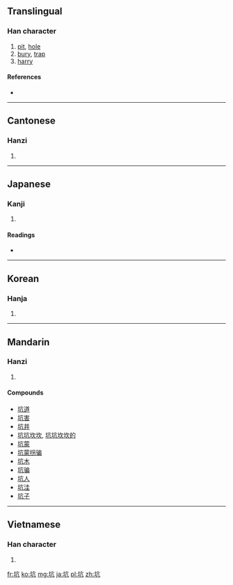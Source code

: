 {{also|阬}}
==Translingual==

===Han character===
{{Han char|rn=32|rad=土|as=04|sn=7|four=4011<sub>7</sub>|canj=土卜竹弓 (GYHN)}}

# [[pit]], [[hole]]
# [[bury]], [[trap]]
# [[harry]]

====References====
* {{Han ref|kx=0226.010|dkj=04932|dj=0460.080|hdz=10426.090|uh=5751|ud=22353|bh=A77C|bd=42876}}

----

==Cantonese==

===Hanzi===
{{yue-hanzi|jyut=|y=haang1}}

# {{defn|lang=yue|sort=土04}}

----

==Japanese==

===Kanji===
{{ja-kanji|grade=c|rs=土04}}

# {{defn|lang=ja|sort=土04}}

====Readings====
* {{ja-readings|on=[[こう]] (kō)|kun=[[あな]] (ana), [[あなにする]] (ananisuru)}}

----

==Korean==

===Hanja===
{{ko-hanja|hangeul=갱|rv=gaeng|mr=kaeng}}

# {{defn|lang=ko|sort=土04}}

----

==Mandarin==

===Hanzi===
{{cmn-hanzi|pin=[[kēng]] ([[keng1]])|wg=k'eng<sup>1</sup>}}

# {{defn|lang=cmn|sort=土04}}

====Compounds====
* [[坑道]]
* [[坑害]]
* [[坑井]]
* [[坑坑坎坎]], [[坑坑坎坎的]]
* [[坑蒙]]
* [[坑蒙拐骗]]
* [[坑木]]
* [[坑骗]]
* [[坑人]]
* [[坑洼]]
* [[坑子]]

----

==Vietnamese==

===Han character===
{{vi-hantu|[[khanh]], [[ganh]]|rs=土04}}

# {{defn|lang=vi|sort=土04}}

[[fr:坑]]
[[ko:坑]]
[[mg:坑]]
[[ja:坑]]
[[pl:坑]]
[[zh:坑]]